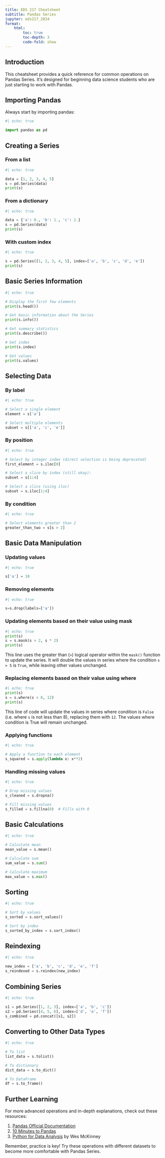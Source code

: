 ```yaml
---
title: EDS 217 Cheatsheet
subtitle: Pandas Series
jupyter: eds217_2024
format: 
    html:
        toc: true
        toc-depth: 3
        code-fold: show
---
```


## Introduction

This cheatsheet provides a quick reference for common operations on Pandas Series. It's designed for beginning data science students who are just starting to work with Pandas.

## Importing Pandas

Always start by importing pandas:

```python
#| echo: true

import pandas as pd
```

## Creating a Series

### From a list

```python
#| echo: true

data = [1, 2, 3, 4, 5]
s = pd.Series(data)
print(s)
```

### From a dictionary

```python
#| echo: true

data = {'a': 0., 'b': 1., 'c': 2.}
s = pd.Series(data)
print(s)
```

### With custom index

```python
#| echo: true

s = pd.Series([1, 2, 3, 4, 5], index=['a', 'b', 'c', 'd', 'e'])
print(s)
```

## Basic Series Information

```python
#| echo: true

# Display the first few elements
print(s.head())

# Get basic information about the Series
print(s.info())

# Get summary statistics
print(s.describe())

# Get index
print(s.index)

# Get values
print(s.values)
```

## Selecting Data

### By label

```python
#| echo: true

# Select a single element
element = s['a']

# Select multiple elements
subset = s[['a', 'c', 'e']]
```

### By position

```python
#| echo: true

# Select by integer index (direct selection is being deprecated)
first_element = s.iloc[0]

# Select a slice by index (still okay):
subset = s[1:4]

# Select a slice (using iloc)
subset = s.iloc[1:4]
```

### By condition

```python
#| echo: true

# Select elements greater than 2
greater_than_two = s[s > 2]
```

## Basic Data Manipulation

### Updating values

```python
#| echo: true

s['a'] = 10
```

### Removing elements

```python
#| echo: true

s=s.drop(labels=['a'])
```

### Updating elements based on their value using mask

```python
#| echo: true
print(s)
s = s.mask(s > 2, s * 2)
print(s)
```

This line uses the greater than (`>`) logical operator within the `mask()` function to update the series. It will double the values in series where the condition `s > 5` is `True`, while leaving other values unchanged.

### Replacing elements based on their value using where

```python
#| echo: true
print(s)
s = s.where(s < 8, 12)
print(s)
```

This line of code will update the values in series where condition is `False` (i.e. where `s` is not less than 8), replacing them with `12`. The values where condition is True will remain unchanged.

### Applying functions

```python
#| echo: true

# Apply a function to each element
s_squared = s.apply(lambda x: x**2)
```

### Handling missing values

```python
#| echo: true

# Drop missing values
s_cleaned = s.dropna()

# Fill missing values
s_filled = s.fillna(0)  # Fills with 0
```

## Basic Calculations

```python
#| echo: true

# Calculate mean
mean_value = s.mean()

# Calculate sum
sum_value = s.sum()

# Calculate maximum
max_value = s.max()
```

## Sorting

```python
#| echo: true

# Sort by values
s_sorted = s.sort_values()

# Sort by index
s_sorted_by_index = s.sort_index()
```

## Reindexing

```python
#| echo: true

new_index = ['a', 'b', 'c', 'd', 'e', 'f']
s_reindexed = s.reindex(new_index)
```

## Combining Series

```python
#| echo: true

s1 = pd.Series([1, 2, 3], index=['a', 'b', 'c'])
s2 = pd.Series([4, 5, 6], index=['d', 'e', 'f'])
s_combined = pd.concat([s1, s2])
```

## Converting to Other Data Types

```python
#| echo: true

# To list
list_data = s.tolist()

# To dictionary
dict_data = s.to_dict()

# To DataFrame
df = s.to_frame()
```

## Further Learning

For more advanced operations and in-depth explanations, check out these resources:

1. [Pandas Official Documentation](https://pandas.pydata.org/docs/)
2. [10 Minutes to Pandas](https://pandas.pydata.org/docs/user_guide/10min.html)
3. [Python for Data Analysis](https://wesmckinney.com/book/) by Wes McKinney

Remember, practice is key! Try these operations with different datasets to become more comfortable with Pandas Series.